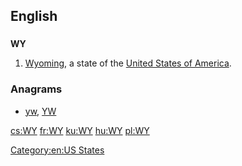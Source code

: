{{also|wy|ŵy}}
==English==

==={{abbreviation-old|en}}===
'''WY'''

# [[Wyoming]], a state of the [[United States of America]].

===Anagrams===
* [[yw#English|yw]], [[YW#English|YW]]

[[Category:en:US States]]

[[cs:WY]]
[[fr:WY]]
[[ku:WY]]
[[hu:WY]]
[[pl:WY]]